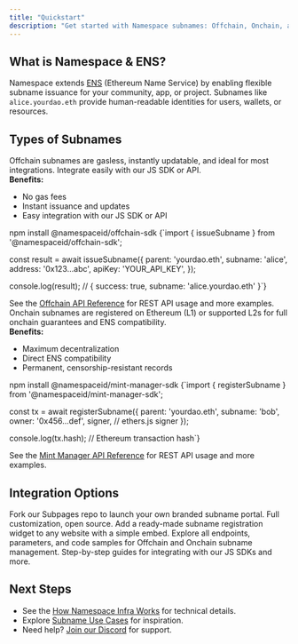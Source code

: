```yaml
---
title: "Quickstart"
description: "Get started with Namespace subnames: Offchain, Onchain, and integration options."
---
```


## What is Namespace & ENS?

Namespace extends [ENS](https://ens.domains/) (Ethereum Name Service) by enabling flexible subname issuance for your community, app, or project. Subnames like `alice.yourdao.eth` provide human-readable identities for users, wallets, or resources.

## Types of Subnames

<Steps>
  <Step title="Offchain Subnames (Recommended)">
    Offchain subnames are gasless, instantly updatable, and ideal for most integrations. Integrate easily with our JS SDK or API.
    <br/>
    <b>Benefits:</b>
    <ul>
      <li>No gas fees</li>
      <li>Instant issuance and updates</li>
      <li>Easy integration with our JS SDK or API</li>
    </ul>
    <Expandable summary="How to issue Offchain Subnames">
      <Steps>
        <Step title="Install the JS SDK">
          <CodeGroup>
            <CodeBlock language="bash" filename="Terminal">
              npm install @namespaceid/offchain-sdk
            </CodeBlock>
          </CodeGroup>
        </Step>
        <Step title="Issue a subname">
          <CodeGroup>
            <CodeBlock language="js" filename="issue-subname.js">
              {`import { issueSubname } from '@namespaceid/offchain-sdk';

const result = await issueSubname({
parent: 'yourdao.eth',
subname: 'alice',
address: '0x123...abc',
apiKey: 'YOUR_API_KEY',
});

console.log(result); // { success: true, subname: 'alice.yourdao.eth' }`}

</CodeBlock>
</CodeGroup>
</Step>
<Step title="API Reference for Other Languages">
See the <a href="/api-reference/offchain/" aria-label="Offchain API Reference">Offchain API Reference</a> for REST API usage and more examples.
</Step>
</Steps>
</Expandable>

  </Step>
  <Step title="Onchain Subnames (L1/L2)">
    Onchain subnames are registered on Ethereum (L1) or supported L2s for full onchain guarantees and ENS compatibility.
    <br/>
    <b>Benefits:</b>
    <ul>
      <li>Maximum decentralization</li>
      <li>Direct ENS compatibility</li>
      <li>Permanent, censorship-resistant records</li>
    </ul>
    <Expandable summary="How to issue Onchain Subnames">
      <Steps>
        <Step title="Install the Mint Manager SDK (JS)">
          <CodeGroup>
            <CodeBlock language="bash" filename="Terminal">
              npm install @namespaceid/mint-manager-sdk
            </CodeBlock>
          </CodeGroup>
        </Step>
        <Step title="Register a subname (JS)">
          <CodeGroup>
            <CodeBlock language="js" filename="register-onchain.js">
              {`import { registerSubname } from '@namespaceid/mint-manager-sdk';

const tx = await registerSubname({
parent: 'yourdao.eth',
subname: 'bob',
owner: '0x456...def',
signer, // ethers.js signer
});

console.log(tx.hash); // Ethereum transaction hash`}

</CodeBlock>
</CodeGroup>
</Step>
<Step title="API Reference for Other Languages">
See the <a href="/api-reference/mint-manager/" aria-label="Mint Manager API Reference">Mint Manager API Reference</a> for REST API usage and more examples.
</Step>
</Steps>
</Expandable>

  </Step>
</Steps>

## Integration Options

<CardGroup>
  <Card
    title="Build Your Own Portal (Subpages)"
    icon="puzzle-piece"
    href="/user-guide/app/subpages"
    aria-label="Subpages Guide"
  >
    Fork our Subpages repo to launch your own branded subname portal. Full
    customization, open source.
  </Card>
  <Card
    title="Embed the Widget"
    icon="block"
    href="/user-guide/app/widget"
    aria-label="Widget Integration Guide"
  >
    Add a ready-made subname registration widget to any website with a simple
    embed.
  </Card>
  <Card
    title="API Reference"
    icon="book"
    href="/api-reference/"
    aria-label="API Reference"
  >
    Explore all endpoints, parameters, and code samples for Offchain and Onchain
    subname management.
  </Card>
  <Card
    title="SDK Guides"
    icon="square-code"
    href="/developer-guide/sdks/"
    aria-label="SDK Guides"
  >
    Step-by-step guides for integrating with our JS SDKs and more.
  </Card>
</CardGroup>

## Next Steps

- See the <a href="/overview/namespace-l2-subname-infrastructure" aria-label="How Namespace Infra Works">How Namespace Infra Works</a> for technical details.
- Explore <a href="/overview/use-cases" aria-label="Subname Use Cases">Subname Use Cases</a> for inspiration.
- Need help? <a href="https://discord.gg/namespaceid" aria-label="Join Namespace Discord">Join our Discord</a> for support.
